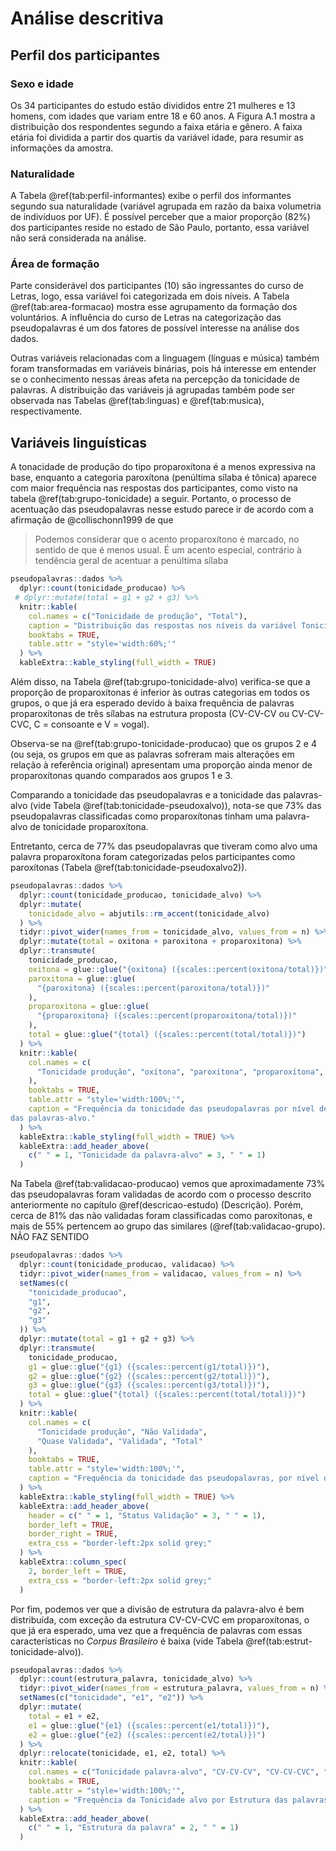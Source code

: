 # Análise descritiva {#descritiva}

## Perfil dos participantes

### Sexo e idade

Os 34 participantes do estudo estão divididos entre 21 mulheres e 13 homens, com
idades que variam entre 18 e 60 anos. A Figura A.1 mostra a distribuição dos 
respondentes segundo a faixa etária e gênero. A faixa etária foi dividida a 
partir dos quartis da variável idade, para resumir as informações da amostra. 

### Naturalidade

A Tabela \@ref(tab:perfil-informantes) exibe o perfil dos informantes segundo 
sua naturalidade (variável agrupada em razão da baixa volumetria de indivíduos 
por UF). É possível perceber que a maior proporção (82%) dos participantes 
reside no estado de São Paulo, portanto, essa variável não será considerada na
análise.

### Área de formação

Parte considerável dos participantes (10) são ingressantes do curso de Letras, 
logo, essa variável foi categorizada em dois níveis. A Tabela
\@ref(tab:area-formacao) mostra esse agrupamento da formação dos voluntários. A
influência do curso de Letras na categorização das pseudopalavras é um dos 
fatores de possível interesse na análise dos dados.

Outras variáveis relacionadas com a linguagem (línguas e música) também foram
transformadas em variáveis binárias, pois há interesse em entender se o
conhecimento nessas áreas afeta na percepção da tonicidade de palavras. A
distribuição das variáveis já agrupadas também pode ser observada nas Tabelas 
\@ref(tab:linguas) e \@ref(tab:musica), respectivamente.

## Variáveis linguísticas

A tonacidade de produção do tipo proparoxítona é a menos expressiva na base,
enquanto a categoria paroxítona (penúltima sílaba é tônica) aparece com maior
frequência nas respostas dos participantes, como visto na tabela 
\@ref(tab:grupo-tonicidade) a seguir. Portanto, o processo de acentuação das
pseudopalavras nesse estudo parece ir de acordo com a afirmação de 
@collischonn1999 de que 

> Podemos considerar que o acento proparoxítono é marcado, no sentido de que é menos usual. É um acento especial, contrário à tendência geral de acentuar a penúltima sílaba

```r
pseudopalavras::dados %>% 
  dplyr::count(tonicidade_producao) %>% 
 # dplyr::mutate(total = g1 + g2 + g3) %>% 
  knitr::kable(
    col.names = c("Tonicidade de produção", "Total"),
    caption = "Distribuição das respostas nos níveis da variável Tonicidade de produção.",
    booktabs = TRUE,
    table.attr = "style='width:60%;'"
  ) %>% 
  kableExtra::kable_styling(full_width = TRUE)
```

Além disso, na Tabela \@ref(tab:grupo-tonicidade-alvo) verifica-se que a 
proporção de proparoxítonas é inferior às outras categorias em todos os grupos, 
o que já era esperado devido à baixa frequência de palavras proparoxítonas de 
três sílabas na estrutura proposta (CV-CV-CV ou CV-CV-CVC, C = consoante e V = 
vogal). 

Observa-se na \@ref(tab:grupo-tonicidade-producao) que os grupos 2 e 4 
(ou seja, os grupos em que as palavras sofreram mais alterações em relação à
referência original) apresentam uma proporção ainda menor de proparoxítonas 
quando comparados aos grupos 1 e 3.

Comparando a tonicidade das pseudopalavras e a tonicidade das palavras-alvo 
(vide Tabela \@ref(tab:tonicidade-pseudoxalvo)), nota-se que 73% das 
pseudopalavras classificadas como proparoxítonas tinham uma palavra-alvo de
tonicidade proparoxítona. 

Entretanto, cerca de 77% das pseudopalavras que tiveram como alvo uma palavra 
proparoxítona foram categorizadas pelos participantes como paroxítonas (Tabela 
\@ref(tab:tonicidade-pseudoxalvo2)). 

```r
pseudopalavras::dados %>%
  dplyr::count(tonicidade_producao, tonicidade_alvo) %>% 
  dplyr::mutate(
    tonicidade_alvo = abjutils::rm_accent(tonicidade_alvo)
  ) %>% 
  tidyr::pivot_wider(names_from = tonicidade_alvo, values_from = n) %>% 
  dplyr::mutate(total = oxitona + paroxitona + proparoxitona) %>% 
  dplyr::transmute(
    tonicidade_producao,
    oxitona = glue::glue("{oxitona} ({scales::percent(oxitona/total)})"),
    paroxitona = glue::glue(
      "{paroxitona} ({scales::percent(paroxitona/total)})"
    ),
    proparoxitona = glue::glue(
      "{proparoxitona} ({scales::percent(proparoxitona/total)})"
    ),
    total = glue::glue("{total} ({scales::percent(total/total)})")
  ) %>% 
  knitr::kable(
    col.names = c(
      "Tonicidade produção", "oxítona", "paroxítona", "proparoxítona", "Total"
    ),
    booktabs = TRUE,
    table.attr = "style='width:100%;'",
    caption = "Frequência da tonicidade das pseudopalavras por nível de tonicidade 
das palavras-alvo."
  ) %>% 
  kableExtra::kable_styling(full_width = TRUE) %>% 
  kableExtra::add_header_above(
    c(" " = 1, "Tonicidade da palavra-alvo" = 3, " " = 1)
  )
```

Na Tabela \@ref(tab:validacao-producao) vemos que aproximadamente 73% das
pseudopalavras foram validadas de acordo com o processo descrito anteriormente 
no capítulo \@ref(descricao-estudo) (Descrição). Porém, cerca de 81% das não
validadas foram classificadas como paroxítonas, e mais de 55% pertencem ao grupo
das similares (\@ref(tab:validacao-grupo). NÃO FAZ SENTIDO

```r
pseudopalavras::dados %>% 
  dplyr::count(tonicidade_producao, validacao) %>% 
  tidyr::pivot_wider(names_from = validacao, values_from = n) %>%
  setNames(c(
    "tonicidade_producao", 
    "g1",
    "g2",
    "g3"
  )) %>% 
  dplyr::mutate(total = g1 + g2 + g3) %>% 
  dplyr::transmute(
    tonicidade_producao,
    g1 = glue::glue("{g1} ({scales::percent(g1/total)})"),
    g2 = glue::glue("{g2} ({scales::percent(g2/total)})"),
    g3 = glue::glue("{g3} ({scales::percent(g3/total)})"),
    total = glue::glue("{total} ({scales::percent(total/total)})")
  ) %>% 
  knitr::kable(
    col.names = c(
      "Tonicidade produção", "Não Validada", 
      "Quase Validada", "Validada", "Total"
    ),
    booktabs = TRUE,
    table.attr = "style='width:100%;'",
    caption = "Frequência da tonicidade das pseudopalavras, por nível da variável Validação."
  ) %>% 
  kableExtra::kable_styling(full_width = TRUE) %>% 
  kableExtra::add_header_above(
    header = c(" " = 1, "Status Validação" = 3, " " = 1), 
    border_left = TRUE,
    border_right = TRUE,
    extra_css = "border-left:2px solid grey;"
  ) %>% 
  kableExtra::column_spec(
    2, border_left = TRUE,
    extra_css = "border-left:2px solid grey;"
  )

```

Por fim, podemos ver que a divisão de estrutura da palavra-alvo é bem 
distribuída, com exceção da estrutura CV-CV-CVC em proparoxítonas, o que já era
esperado, uma vez que a frequência de palavras com essas características no 
_Corpus Brasileiro_ é baixa (vide Tabela \@ref(tab:estrut-tonicidade-alvo)).

```r
pseudopalavras::dados %>% 
  dplyr::count(estrutura_palavra, tonicidade_alvo) %>% 
  tidyr::pivot_wider(names_from = estrutura_palavra, values_from = n) %>% 
  setNames(c("tonicidade", "e1", "e2")) %>% 
  dplyr::mutate(
    total = e1 + e2,
    e1 = glue::glue("{e1} ({scales::percent(e1/total)})"),
    e2 = glue::glue("{e2} ({scales::percent(e2/total)})")
  ) %>% 
  dplyr::relocate(tonicidade, e1, e2, total) %>% 
  knitr::kable(
    col.names = c("Tonicidade palavra-alvo", "CV-CV-CV", "CV-CV-CVC", "Total"),
    booktabs = TRUE,
    table.attr = "style='width:100%;'",
    caption = "Frequência da Tonicidade alvo por Estrutura das palavras."
  ) %>% 
  kableExtra::add_header_above(
    c(" " = 1, "Estrutura da palavra" = 2, " " = 1)
  )
```


